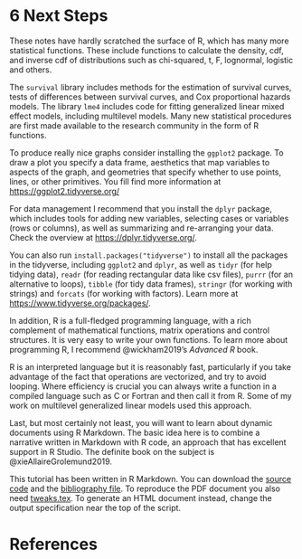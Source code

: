 
# 6 Next Steps

These notes have hardly scratched the surface of R, which has many more 
statistical functions. These include functions to calculate the density, cdf, 
and inverse cdf of distributions such as chi-squared, t, F, lognormal, logistic 
and others. 

The `survival` library includes methods for the estimation of survival curves, 
tests of differences between survival curves, and Cox proportional hazards 
models. The library `lme4` includes code for fitting generalized linear mixed 
effect models, including multilevel models. Many new statistical procedures are 
first made available to the research community in the form of R functions.

To produce really nice graphs consider installing the `ggplot2` package. To 
draw a plot you specify a data frame, aesthetics that map variables to aspects 
of the graph, and geometries that specify whether to use points, lines, or 
other primitives. You fill find more information at 
<https://ggplot2.tidyverse.org/>

For data management I recommend that you install the `dplyr` package, which 
includes tools for adding new variables, selecting cases or variables (rows or 
columns), as well as summarizing and re-arranging your data. Check the overview 
at <https://dplyr.tidyverse.org/>.

You can also run `install.packages("tidyverse")` to install all the packages in 
the tidyverse, including `ggplot2` and `dplyr`, as well as 
`tidyr` (for help tidying data), 
`readr` (for reading rectangular data like csv files), 
`purrr` (for an alternative to loops), 
`tibble` (for tidy data frames),
`stringr` (for working with strings) and 
`forcats` (for working with factors). 
Learn more at <https://www.tidyverse.org/packages/>.

In addition, R is a full-fledged programming language, with a rich complement 
of mathematical functions, matrix operations and control structures. It is very 
easy to write your own functions. To learn more about programming R, I 
recommend @wickham2019's *Advanced R* book. 

R is an interpreted language but it is reasonably fast, particularly if you 
take advantage of the fact that operations are vectorized, and try to avoid 
looping. Where efficiency is crucial you can always write a function in a 
compiled language such as C or Fortran and then call it from R. Some of my 
work on multilevel generalized linear models used this approach.

Last, but most certainly not least, you will want to learn about dynamic 
documents using R Markdown. The basic idea here is to combine a narrative 
written in Markdown with R code, an approach that has excellent support in R 
Studio. The definite book on the subject is @xieAllaireGrolemund2019. 

This tutorial has been written in R Markdown. You can download the 
[source code](https://data.princeton.edu/R/introducingR.Rmd) and the 
[bibliography file](https://data.princeton.edu/R/introducingR.bib). 
To reproduce the PDF document you also need
[tweaks.tex](https://data.princeton.edu/R/tweaks.tex).
To generate an HTML document instead, change the output specification near
the top of the script.
 

# References

